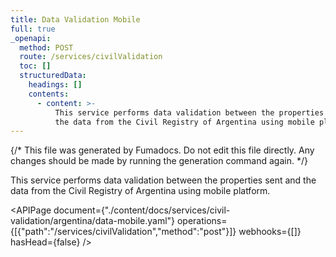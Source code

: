 ```yaml
---
title: Data Validation Mobile
full: true
_openapi:
  method: POST
  route: /services/civilValidation
  toc: []
  structuredData:
    headings: []
    contents:
      - content: >-
          This service performs data validation between the properties sent and
          the data from the Civil Registry of Argentina using mobile platform.
---
```


{/* This file was generated by Fumadocs. Do not edit this file directly. Any changes should be made by running the generation command again. */}

This service performs data validation between the properties sent and the data from the Civil Registry of Argentina using mobile platform.

<APIPage document={"./content/docs/services/civil-validation/argentina/data-mobile.yaml"} operations={[{"path":"/services/civilValidation","method":"post"}]} webhooks={[]} hasHead={false} />